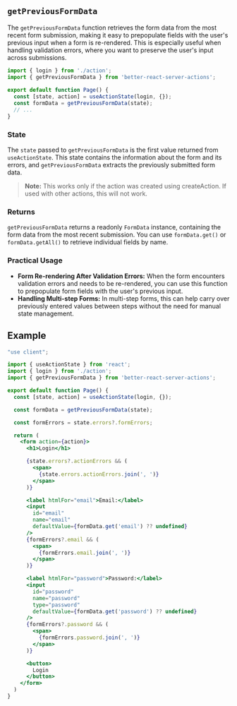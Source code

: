 ## `getPreviousFormData`

The `getPreviousFormData` function retrieves the form data from the most recent form submission, making it easy to prepopulate fields with the user's previous input when a form is re-rendered. This is especially useful when handling validation errors, where you want to preserve the user's input across submissions.

```jsx {6}
import { login } from './action';
import { getPreviousFormData } from 'better-react-server-actions';
 
export default function Page() {
  const [state, action] = useActionState(login, {});
  const formData = getPreviousFormData(state);  
  // ...
}
```

### State

The `state` passed to `getPreviousFormData` is the first value returned from `useActionState`. This state contains the information about the form and its errors, and `getPreviousFormData` extracts the previously submitted form data.

> **Note:** This works only if the action was created using createAction. If used with other actions, this will not work.

### Returns
`getPreviousFormData` returns a readonly `FormData` instance, containing the form data from the most recent submission. You can use `formData.get()` or `formData.getAll()` to retrieve individual fields by name.

### Practical Usage
* **Form Re-rendering After Validation Errors:** When the form encounters validation errors and needs to be re-rendered, you can use this function to prepopulate form fields with the user's previous input.
* **Handling Multi-step Forms:** In multi-step forms, this can help carry over previously entered values between steps without the need for manual state management.

## Example

```jsx
"use client";

import { useActionState } from 'react';
import { login } from './action';
import { getPreviousFormData } from 'better-react-server-actions';

export default function Page() {
  const [state, action] = useActionState(login, {});

  const formData = getPreviousFormData(state);  

  const formErrors = state.errors?.formErrors;

  return (
    <form action={action}>
      <h1>Login</h1>

      {state.errors?.actionErrors && (
        <span>
          {state.errors.actionErrors.join(', ')}
        </span>
      )}

      <label htmlFor="email">Email:</label>
      <input 
        id="email" 
        name="email" 
        defaultValue={formData.get('email') ?? undefined}
      />
      {formErrors?.email && (
        <span>
          {formErrors.email.join(', ')}
        </span>
      )}

      <label htmlFor="password">Password:</label>
      <input 
        id="password" 
        name="password" 
        type="password" 
        defaultValue={formData.get('password') ?? undefined}
      />
      {formErrors?.password && (
        <span>
          {formErrors.password.join(', ')}
        </span>
      )}

      <button>
        Login
      </button>
    </form>
  )
}
```
